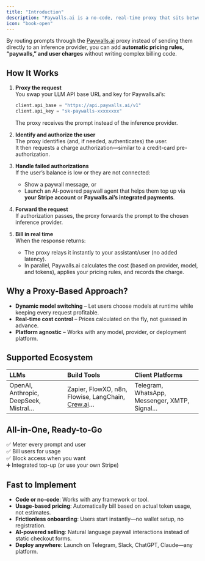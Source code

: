 ```yaml
---
title: "Introduction"
description: "Paywalls.ai is a no-code, real-time proxy that sits between AI assistants and inference providers.  It meters usage, applies dynamic pricing, and handles payments—so developers can monetize any model, anywhere, with guaranteed margins."
icon: "book-open"
---
```


By routing prompts through the [Paywalls.ai](http://Paywalls.ai) proxy instead of sending them directly to an inference provider, you can add **automatic pricing rules, “paywalls,” and user charges** without writing complex billing code.

## How It Works

1. **Proxy the request**\
   You swap your LLM API base URL and key for Paywalls.ai’s:

   ```python
   client.api_base = "https://api.paywalls.ai/v1"
   client.api_key = "sk-paywalls-xxxxxxxx"
   ```

   The proxy receives the prompt instead of the inference provider.
2. **Identify and authorize the user**\
    The proxy identifies (and, if needed, authenticates) the user.\
    It then requests a charge authorization—similar to a credit-card pre-authorization.
3. **Handle failed authorizations**\
    If the user’s balance is low or they are not connected:
   - Show a paywall message, or
   - Launch an AI-powered paywall agent that helps them top up via **your Stripe account** or **Paywalls.ai’s integrated payments**.
4. **Forward the request**\
    If authorization passes, the proxy forwards the prompt to the chosen inference provider.
5. **Bill in real time**\
    When the response returns:
   - The proxy relays it instantly to your assistant/user (no added latency).
   - In parallel, Paywalls.ai calculates the cost (based on provider, model, and tokens), applies your pricing rules, and records the charge.

## Why a Proxy-Based Approach?

- **Dynamic model switching** – Let users choose models at runtime while keeping every request profitable.
- **Real-time cost control** – Prices calculated on the fly, not guessed in advance.
- **Platform agnostic** – Works with any model, provider, or deployment platform.

## Supported Ecosystem

| **LLMs**                              | **Build Tools**                                                     | **Client Platforms**                         |
| :------------------------------------ | :------------------------------------------------------------------ | :------------------------------------------- |
| OpenAI, Anthropic, DeepSeek, Mistral… | Zapier, FlowXO, n8n, Flowise, LangChain, [Crew.ai](http://Crew.ai)… | Telegram, WhatsApp, Messenger, XMTP, Signal… |

## All-in-One, Ready-to-Go

✅ Meter every prompt and user\
✅ Bill users for usage\
✅ Block access when you want\
➕ Integrated top-up (or use your own Stripe)

## Fast to Implement

- **Code or no-code**: Works with any framework or tool.
- **Usage-based pricing**: Automatically bill based on actual token usage, not estimates.
- **Frictionless onboarding**: Users start instantly—no wallet setup, no registration.
- **AI-powered selling**: Natural language paywall interactions instead of static checkout forms.
- **Deploy anywhere**: Launch on Telegram, Slack, ChatGPT, Claude—any platform.